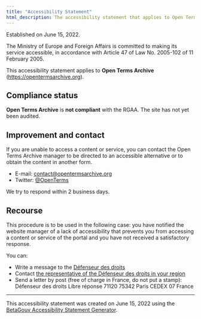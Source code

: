 ```yaml
---
title: "Accessibility Statement"
html_description: The accessibility statement that applies to Open Terms Archive website.
---
```


Established on June 15, 2022.

The Ministry of Europe and Foreign Affairs is committed to making its service accessible, in accordance with Article 47 of Law No. 2005-102 of 11 February 2005.

This accessibility statement applies to **Open Terms Archive** (https://opentermsarchive.org).

## Compliance status

**Open Terms Archive** is **not compliant** with the RGAA. The site has not yet been audited.

## Improvement and contact

If you are unable to access a content or service, you can contact the Open Terms Archive manager to be directed to an accessible alternative or to obtain the content in another form.

- E-mail: [contact@opentermsarchive.org](mailto:contact@opentermsarchive.org)
- Twitter: [@OpenTerms](https://twitter.com/OpenTerms)

We try to respond within 2 business days.

## Recourse

This procedure is to be used in the following case: you have notified the website manager of a lack of accessibility that prevents you from accessing a content or service of the portal and you have not received a satisfactory response.

You can:

- Write a message to the [Défenseur des droits](https://formulaire.defenseurdesdroits.fr/)
- Contact [the representative of the Défenseur des droits in your region](https://www.defenseurdesdroits.fr/saisir/delegues)
- Send a letter by post (free of charge in France, do not put a stamp):
  Défenseur des droits
  Libre réponse 71120 75342 Paris CEDEX 07
  France

---

This accessibility statement was created on June 15, 2022 using the [BetaGouv Accessibility Statement Generator](https://betagouv.github.io/a11y-generateur-declaration/#create).
